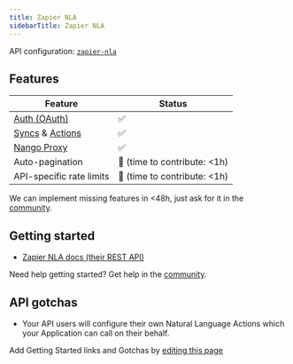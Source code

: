 ```yaml
---
title: Zapier NLA
sidebarTitle: Zapier NLA
---
```


API configuration: [`zapier-nla`](https://nango.dev/providers.yaml)

## Features

| Feature                                                                          | Status                          |
| -------------------------------------------------------------------------------- | ------------------------------- |
| [Auth (OAuth)](/guides/oauth)                                                      | ✅                              |
| [Syncs](/guides/sync) & [Actions](/guides/action)                                                              | ✅                              |
| [Nango Proxy](/guides/proxy)                          | ✅   |
| Auto-pagination                     | 🚫 (time to contribute: &lt;1h) |
| API-specific rate limits | 🚫 (time to contribute: &lt;1h) |

<Tip>We can implement missing features in &lt;48h, just ask for it in the [community](https://nango.dev/slack).</Tip>
## Getting started

-   [Zapier NLA docs (their REST API)](https://nla.zapier.com/api/v1/docs)

<Tip>Need help getting started? Get help in the [community](https://nango.dev/slack).</Tip>

## API gotchas

-   Your API users will configure their own Natural Language Actions which your Application can call on their behalf.

<Note>Add Getting Started links and Gotchas by [editing this page](https://github.com/nangohq/nango/tree/master/docs-v2/integrations/all/zapier-nla.mdx)</Note>
